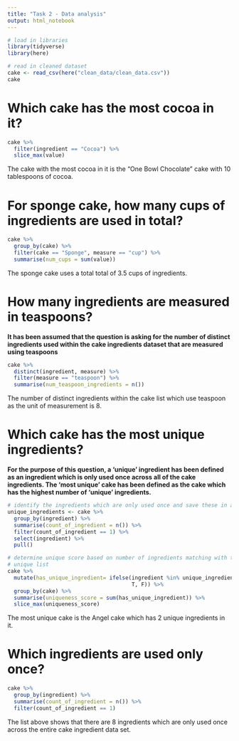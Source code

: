 ```yaml
---
title: "Task 2 - Data analysis"
output: html_notebook
---
```


```r
# load in libraries
library(tidyverse)
library(here)

```



```r
# read in cleaned dataset
cake <- read_csv(here("clean_data/clean_data.csv"))
cake

```


# Which cake has the most cocoa in it?

```r

cake %>% 
  filter(ingredient == "Cocoa") %>% 
  slice_max(value)

```
The cake with the most cocoa in it is the "One Bowl Chocolate" cake with 10 
tablespoons of cocoa.

# For sponge cake, how many cups of ingredients are used in total?

```r

cake %>% 
  group_by(cake) %>% 
  filter(cake == "Sponge", measure == "cup") %>% 
  summarise(num_cups = sum(value))

```
The sponge cake uses a total total of 3.5 cups of ingredients.


# How many ingredients are measured in teaspoons?

**It has been assumed that the question is asking for the number of distinct 
ingredients used within the cake ingredients dataset that are measured using
teaspoons**

```r

cake %>% 
  distinct(ingredient, measure) %>%
  filter(measure == "teaspoon") %>% 
  summarise(num_teaspoon_ingredients = n())

```
The number of distinct ingredients within the cake list which use teaspoon as 
the unit of measurement is 8.

# Which cake has the most unique ingredients?

**For the purpose of this question, a 'unique' ingredient has been defined as an 
ingredient which is only used once across all of the cake ingredients. The 'most
unique' cake has been defined as the cake which has the highest number of
'unique' ingredients.**

```r

# identify the ingredients which are only used once and save these in a list
unique_ingredients <- cake %>% 
  group_by(ingredient) %>% 
  summarise(count_of_ingredient = n()) %>% 
  filter(count_of_ingredient == 1) %>% 
  select(ingredient) %>% 
  pull()

# determine unique score based on number of ingredients matching with the
# unique list
cake %>% 
  mutate(has_unique_ingredient= ifelse(ingredient %in% unique_ingredients,
                                       T, F)) %>% 
  group_by(cake) %>%
  summarise(uniqueness_score = sum(has_unique_ingredient)) %>% 
  slice_max(uniqueness_score)

```
The most unique cake is the Angel cake which has 2 unique ingredients in it.

# Which ingredients are used only once?

```r

cake %>% 
  group_by(ingredient) %>% 
  summarise(count_of_ingredient = n()) %>% 
  filter(count_of_ingredient == 1)

```
The list above shows that there are 8 ingredients which are only used once
across the entire cake ingredient data set.
